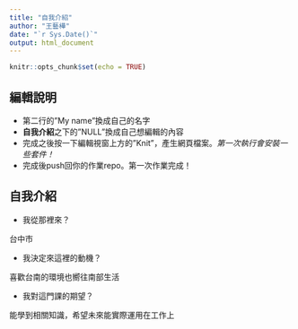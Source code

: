 ```yaml
---
title: "自我介紹"
author: "王藝樺"
date: "`r Sys.Date()`"
output: html_document
---
```


```r
knitr::opts_chunk$set(echo = TRUE)
```

## 編輯說明

- 第二行的"My name"換成自己的名字
- **自我介紹**之下的"NULL"換成自己想編輯的內容
- 完成之後按一下編輯視窗上方的"Knit"，產生網頁檔案。*第一次執行會安裝一些套件！*
- 完成後push回你的作業repo。第一次作業完成！

## 自我介紹

- 我從那裡來？ 

台中市

- 我決定來這裡的動機？

喜歡台南的環境也嚮往南部生活

- 我對這門課的期望？

能學到相關知識，希望未來能實際運用在工作上
